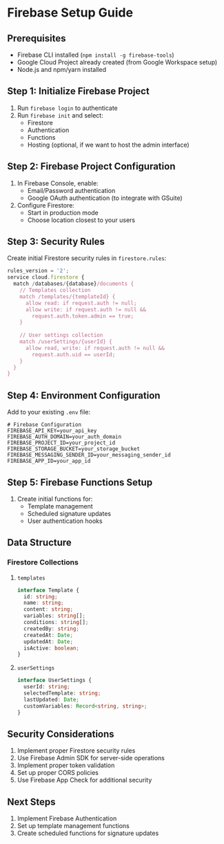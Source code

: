 # Firebase Setup Guide

## Prerequisites
- Firebase CLI installed (`npm install -g firebase-tools`)
- Google Cloud Project already created (from Google Workspace setup)
- Node.js and npm/yarn installed

## Step 1: Initialize Firebase Project
1. Run `firebase login` to authenticate
2. Run `firebase init` and select:
   - Firestore
   - Authentication
   - Functions
   - Hosting (optional, if we want to host the admin interface)

## Step 2: Firebase Project Configuration
1. In Firebase Console, enable:
   - Email/Password authentication
   - Google OAuth authentication (to integrate with GSuite)
2. Configure Firestore:
   - Start in production mode
   - Choose location closest to your users

## Step 3: Security Rules
Create initial Firestore security rules in `firestore.rules`:

```javascript
rules_version = '2';
service cloud.firestore {
  match /databases/{database}/documents {
    // Templates collection
    match /templates/{templateId} {
      allow read: if request.auth != null;
      allow write: if request.auth != null && 
        request.auth.token.admin == true;
    }
    
    // User settings collection
    match /userSettings/{userId} {
      allow read, write: if request.auth != null && 
        request.auth.uid == userId;
    }
  }
}
```

## Step 4: Environment Configuration
Add to your existing `.env` file:

```env
# Firebase Configuration
FIREBASE_API_KEY=your_api_key
FIREBASE_AUTH_DOMAIN=your_auth_domain
FIREBASE_PROJECT_ID=your_project_id
FIREBASE_STORAGE_BUCKET=your_storage_bucket
FIREBASE_MESSAGING_SENDER_ID=your_messaging_sender_id
FIREBASE_APP_ID=your_app_id
```

## Step 5: Firebase Functions Setup
1. Create initial functions for:
   - Template management
   - Scheduled signature updates
   - User authentication hooks

## Data Structure
### Firestore Collections
1. `templates`
   ```typescript
   interface Template {
     id: string;
     name: string;
     content: string;
     variables: string[];
     conditions: string[];
     createdBy: string;
     createdAt: Date;
     updatedAt: Date;
     isActive: boolean;
   }
   ```

2. `userSettings`
   ```typescript
   interface UserSettings {
     userId: string;
     selectedTemplate: string;
     lastUpdated: Date;
     customVariables: Record<string, string>;
   }
   ```

## Security Considerations
1. Implement proper Firestore security rules
2. Use Firebase Admin SDK for server-side operations
3. Implement proper token validation
4. Set up proper CORS policies
5. Use Firebase App Check for additional security

## Next Steps
1. Implement Firebase Authentication
2. Set up template management functions
3. Create scheduled functions for signature updates 
